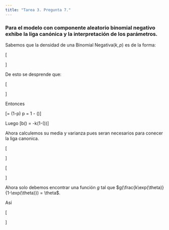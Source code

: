```yaml
---
title: "Tarea 3. Pregunta 7."
---
```


### Para el modelo con componente aleatorio binomial negativo exhibe la liga canónica y la interpretación de los parámetros.

Sabemos que la densidad de una Binomial Negativa$(k,p)$ es de la forma:

\[\begin{split}
f(x|k,p) &= {x-1 \choose k-1} p^k (1-p)^x\\\\
&=\exp\{x\log(1-p) + k \log(p) + log{x-1 \choose k-1}\}
\end{split}\]

De esto se desprende que:

\[\begin{split}
\theta &= \log(1-p)\\\\
b(\theta) &= -k\log(p)\\\\
a(\phi) &= 1\\\\
c(y,\phi) &= log{x-1 \choose k-1}
\end{split}\]

Entonces

\[\theta = \log(1-p) \implies  p = 1 - \exp(\theta)\]

Luego
\[b(\theta) = -k\log(1-\exp(\theta))\]

Ahora calculemos su media y varianza pues seran necesarios para conecer la liga canonica.

\[\begin{split}
\mathbb{E}[Y] &= \frac{\delta b(\theta)}{\delta \theta}\\
&= -k\frac{-\exp(\theta)}{1--\exp(\theta)}\\
&= \frac{kp}{1-p}\\
&= \mu.
\end{split}\]

\[\begin{split}
Var[Y] &= a(\phi)\frac{\delta^2 b(\theta)}{\delta^2 \theta}\\
&= \frac{\delta}{\delta \theta}[\frac{k \exp(\theta)}{1-\exp(\theta)}]\\
&= \frac{k\exp(\theta)[1-\exp(\theta)] + k \exp(2\theta)}{[1-\exp(\theta)]^2}\\
&= \frac{k\exp(\theta)}{[1-\exp(\theta)]^2}\\
&= \frac{k(1-p)}{p^2}\\
&= \mu.
\end{split}\]

Ahora solo debemos encontrar una función $g$ tal que $g(\frac{k\exp(\theta)}{1-\exp(\theta)}) = \theta$.

Así

\[\begin{split}
\theta &= \log(\frac{k\exp(\theta)}{k})\\
&= \log(\frac{k\exp(\theta)}{k}) - \log(1)\\
&= \log(\frac{k\exp(\theta)}{k}) - \log(\frac{1-\exp(\theta)}{1-\exp(\theta)})\\
&= \log(\frac{k\exp(\theta)}{k}) - \log(\frac{1}{[1-\exp(\theta)][1+\frac{k\exp(\theta)}{k[1-\exp(\theta)]}]})\\
&\\\\
\implies & g(\mu) = \log(\frac{\frac{\mu}{k}}{1 + \frac{\mu}{k}}) \mbox{es la liga canónica}.
\end{split}\]

